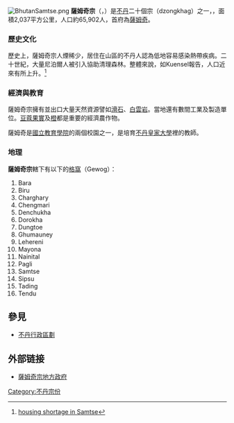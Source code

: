 {{coord|27|0|N|89|5|E|display=title}}
[[File:BhutanSamtse.png|thumb]]
'''薩姆奇宗'''（{{lang-dz|བསམ་རྩེ་རྫོང་ཁག}}，{{lang-en|Samtse District}}）是[[不丹|不丹]]二十個宗（dzongkhag）之一，，面積2,037平方公里，人口約65,902人，首府為[[薩姆奇|薩姆奇]]。

=== 歷史文化 ===
歷史上，薩姆奇宗人煙稀少，居住在山區的不丹人認為低地容易感染熱帶疾病。二十世紀，大量尼泊爾人被引入協助清理森林。整體來說，如Kuensel報告，人口近來有所上升。<ref>[http://www.kuenselonline.com/article.php?sid=5643 housing shortage in Samtse]{{dead link|date=十月 2017 |bot=InternetArchiveBot }}</ref>

=== 經濟與教育 ===
薩姆奇宗擁有並出口大量天然資源譬如[[滑石|滑石]]、[[白雲岩|白雲岩]]。當地還有數間工業及製造單位。[[豆蔻果實|豆蔻果實]]及[[橙|橙]]都是重要的經濟農作物。

薩姆奇是[[國立教育學院|國立教育學院]]的兩個校園之一，是培育[[不丹皇家大學|不丹皇家大學]]裡的教師。

=== 地理 ===
'''薩姆奇宗'''轄下有以下的[[格窩|格窩]]（Gewog）：
# Bara 
# Biru 
# Charghary 
# Chengmari 
# Denchukha 
# Dorokha 
# Dungtoe 
# Ghumauney 
# Lehereni 
# Mayona 
# Nainital 
# Pagli 
# Samtse 
# Sipsu 
# Tading 
# Tendu 

== 參見 ==

{{reflist}}
* [[不丹行政區劃|不丹行政區劃]]

== 外部链接 ==
* [https://web.archive.org/web/20091009005243/http://www.samtse.gov.bt/ 薩姆奇宗地方政府]

{{Bhutan}}
{{DEFAULTSORT:Samtse}}
[[Category:不丹宗份|Category:不丹宗份]]
{{Asia-geo-stub}}